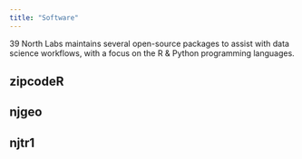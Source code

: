 ```yaml
---
title: "Software"
---
```


39 North Labs maintains several open-source packages to assist with data science workflows, with a focus on the R & Python programming languages.

## zipcodeR

## njgeo

## njtr1

